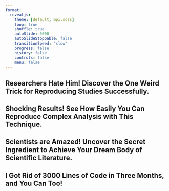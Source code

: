 ```yaml
---
format:
  revealjs: 
    theme: [default, mpi.scss]
    loop: true
    shuffle: true
    autoSlide: 5000
    autoSlideStoppable: false
    transitionSpeed: "slow"
    progress: false
    history: false
    controls: false
    menu: false
---
```


## Researchers Hate Him! Discover the One Weird Trick for Reproducing Studies Successfully.  {transition="fade-in slide-out" .small .center onclick="window.location.href='presentation.html';"}

## Shocking Results! See How Easily You Can Reproduce Complex Analysis with This Technique.  {transition="fade-in slide-out" .small .center onclick="window.location.href='presentation.html';"}

## Scientists are Amazed! Uncover the Secret Ingredient to Achieve Your Dream Body of Scientific Literature. {transition="fade-in slide-out" .small .center onclick="window.location.href='presentation.html';"}

## I Got Rid of 3000 Lines of Code in Three Months, and You Can Too!  {transition="fade-in slide-out" .small .center onclick="window.location.href='presentation.html';"}
